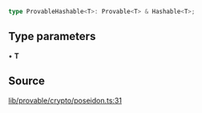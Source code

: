 ```ts
type ProvableHashable<T>: Provable<T> & Hashable<T>;
```

## Type parameters

• **T**

## Source

[lib/provable/crypto/poseidon.ts:31](https://github.com/o1-labs/o1js/blob/000b9835d52eede806be269b958c57000ff32f72/src/lib/provable/crypto/poseidon.ts#L31)
